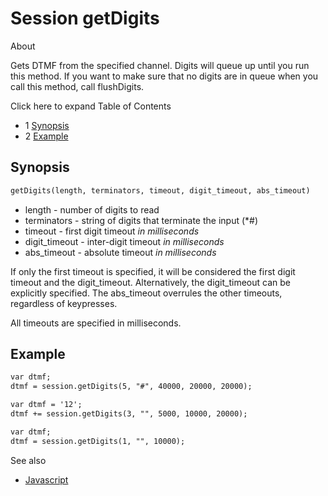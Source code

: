 
# Session getDigits 

 

About

Gets DTMF from the specified channel. Digits will queue up until you run this method. If you want to make sure that no digits are in queue when you call this method, call flushDigits.

Click here to expand Table of Contents

* 1 [Synopsis](#synopsis)
* 2 [Example](#example)

## Synopsis

```xml
getDigits(length, terminators, timeout, digit_timeout, abs_timeout)
```

  
 * length - number of digits to read
* terminators - string of digits that terminate the input (\*#)
* timeout - first digit timeout _in milliseconds_
* digit\_timeout - inter-digit timeout _in milliseconds_
* abs\_timeout - absolute timeout _in milliseconds_

If only the first timeout is specified, it will be considered the first digit timeout and the digit\_timeout. Alternatively, the digit\_timeout can be explicitly specified. The abs\_timeout overrules the other timeouts, regardless of keypresses.

All timeouts are specified in milliseconds.

## Example

```xml
var dtmf;
dtmf = session.getDigits(5, "#", 40000, 20000, 20000);
```

  
```xml
var dtmf = '12';
dtmf += session.getDigits(3, "", 5000, 10000, 20000);
```

  
```xml
var dtmf;
dtmf = session.getDigits(1, "", 10000);
```

See also

* [Javascript](https://wiki.freeswitch.org/wiki/Javascript "Javascript")


